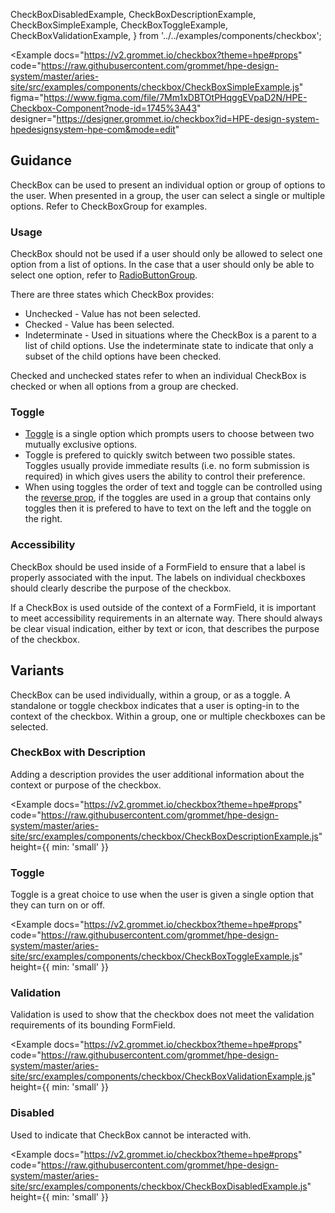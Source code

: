   CheckBoxDisabledExample,
  CheckBoxDescriptionExample,
  CheckBoxSimpleExample,
  CheckBoxToggleExample,
  CheckBoxValidationExample,
} from '../../examples/components/checkbox';

<Example
  docs="https://v2.grommet.io/checkbox?theme=hpe#props"
  code="https://raw.githubusercontent.com/grommet/hpe-design-system/master/aries-site/src/examples/components/checkbox/CheckBoxSimpleExample.js"
  figma="https://www.figma.com/file/7Mm1xDBTOtPHqggEVpaD2N/HPE-Checkbox-Component?node-id=1745%3A43"
  designer="https://designer.grommet.io/checkbox?id=HPE-design-system-hpedesignsystem-hpe-com&mode=edit"
>
  <CheckBoxSimpleExample />
</Example>

## Guidance

CheckBox can be used to present an individual option or group of options to the user. When presented in a group, the user can select a single or multiple options. Refer to CheckBoxGroup for examples.

### Usage

CheckBox should not be used if a user should only be allowed to select one option from a list of options. In the case that a user should only be able to select one option, refer to [RadioButtonGroup](/components/radiobuttongroup).

There are three states which CheckBox provides:

- Unchecked - Value has not been selected.
- Checked - Value has been selected.
- Indeterminate - Used in situations where the CheckBox is a parent to a list of child options. Use the indeterminate state to indicate that only a subset of the child options have been checked.

Checked and unchecked states refer to when an individual CheckBox is checked or when all options from a group are checked.

### Toggle

- [Toggle](#toggle) is a single option which prompts users to choose between two mutually exclusive options.
- Toggle is prefered to quickly switch between two possible states. Toggles usually provide immediate results (i.e. no form submission is required) in which gives users the ability to control their preference.
- When using toggles the order of text and toggle can be controlled using the [reverse prop](https://v2.grommet.io/checkbox?theme=hpe#reverse), if the toggles 
are used in a group that contains only toggles then it is prefered to have to text on the left and the toggle on the right.


### Accessibility

CheckBox should be used inside of a FormField to ensure that a label is properly associated with the input. The labels on individual checkboxes should clearly describe the purpose of the checkbox.

If a CheckBox is used outside of the context of a FormField, it is important to meet accessibility requirements in an alternate way. There should always be clear visual indication, either by text or icon, that describes the purpose of the checkbox.

## Variants

CheckBox can be used individually, within a group, or as a toggle. A standalone or toggle checkbox indicates that a user is opting-in to the context of the checkbox. Within a group, one or multiple checkboxes can be selected.

### CheckBox with Description

Adding a description provides the user additional information about the context or purpose of the checkbox.

<Example
  docs="https://v2.grommet.io/checkbox?theme=hpe#props"
  code="https://raw.githubusercontent.com/grommet/hpe-design-system/master/aries-site/src/examples/components/checkbox/CheckBoxDescriptionExample.js"
  height={{ min: 'small' }}
>
  <CheckBoxDescriptionExample />
</Example>

### Toggle

Toggle is a great choice to use when the user is given a single option that they can turn on or off.

<Example
  docs="https://v2.grommet.io/checkbox?theme=hpe#props"
  code="https://raw.githubusercontent.com/grommet/hpe-design-system/master/aries-site/src/examples/components/checkbox/CheckBoxToggleExample.js"
  height={{ min: 'small' }}
>
  <CheckBoxToggleExample />
</Example>

### Validation

Validation is used to show that the checkbox does not meet the validation requirements of its bounding FormField.

<Example
  docs="https://v2.grommet.io/checkbox?theme=hpe#props"
  code="https://raw.githubusercontent.com/grommet/hpe-design-system/master/aries-site/src/examples/components/checkbox/CheckBoxValidationExample.js"
  height={{ min: 'small' }}
>
  <CheckBoxValidationExample />
</Example>

### Disabled

Used to indicate that CheckBox cannot be interacted with.

<Example
  docs="https://v2.grommet.io/checkbox?theme=hpe#props"
  code="https://raw.githubusercontent.com/grommet/hpe-design-system/master/aries-site/src/examples/components/checkbox/CheckBoxDisabledExample.js"
  height={{ min: 'small' }}
>
  <CheckBoxDisabledExample />
</Example>
